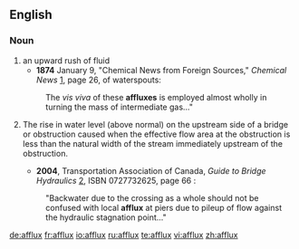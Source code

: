 ==English==

===Noun===
{{en-noun|es}}

# an upward rush of fluid
#*'''1874''' January 9, "Chemical News from Foreign Sources," ''Chemical News''  [http://books.google.com/books?id=jOUEAAAAQAAJ&pg=PA20-IA6&dq=affluxes&ei=oWrlRqH2I6HApgKCooX7AQ], page 26, of waterspouts:
#: The ''vis viva'' of these '''affluxes''' is employed almost wholly in turning the mass of intermediate gas..."
# {{hydrology}} The rise in water level (above normal) on the upstream side of a bridge or obstruction caused when the effective flow area at the obstruction is less than the natural width of the stream immediately upstream of the obstruction. 
#*'''2004''', Transportation Association of Canada, ''Guide to Bridge Hydraulics'' [http://books.google.com/books?id=WjMJvtV1PeEC&pg=PA66&ei=RGzlRpaYMIfmpwKN6ujLDg&sig=_iClxoFfAKCUkxC9KOHAOrQdspk], ISBN 0727732625, page 66 :
#:"Backwater due to the crossing as a whole should not be confused with local '''afflux''' at piers due to pileup of flow against the hydraulic stagnation point..."

[[de:afflux]]
[[fr:afflux]]
[[io:afflux]]
[[ru:afflux]]
[[te:afflux]]
[[vi:afflux]]
[[zh:afflux]]